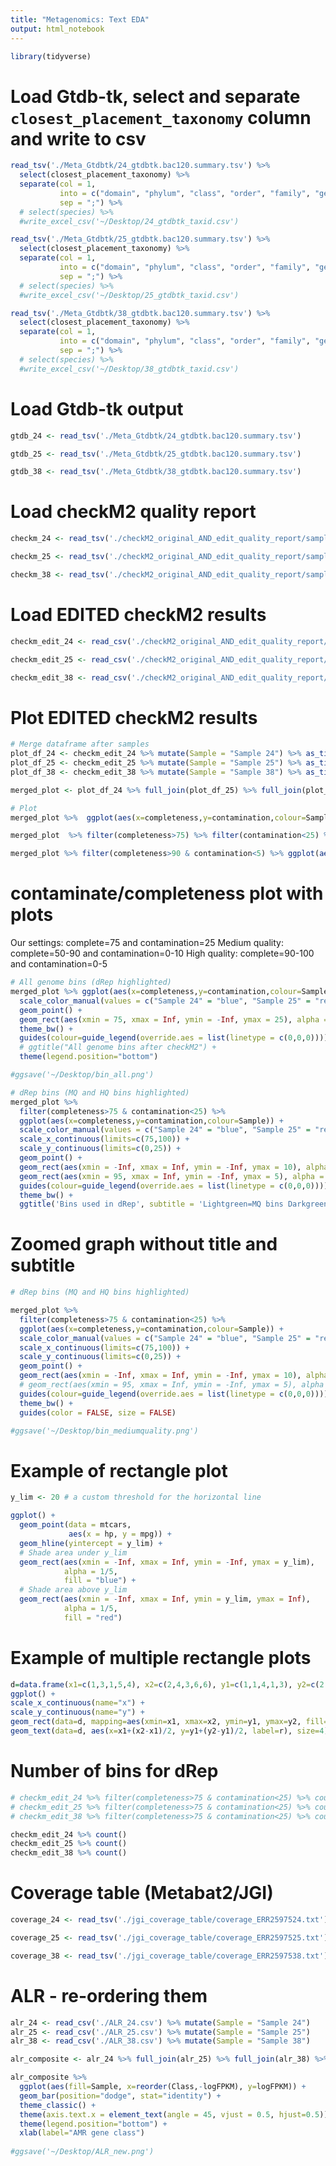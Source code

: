 ```yaml
---
title: "Metagenomics: Text EDA"
output: html_notebook
---
```


```r
library(tidyverse)
```

# Load Gtdb-tk, select and separate `closest_placement_taxonomy` column and write to csv
```r
read_tsv('./Meta_Gtdbtk/24_gtdbtk.bac120.summary.tsv') %>% 
  select(closest_placement_taxonomy) %>% 
  separate(col = 1,
           into = c("domain", "phylum", "class", "order", "family", "genus", "species"), 
           sep = ";") %>%  
  # select(species) %>% 
  #write_excel_csv('~/Desktop/24_gtdbtk_taxid.csv')

read_tsv('./Meta_Gtdbtk/25_gtdbtk.bac120.summary.tsv') %>% 
  select(closest_placement_taxonomy) %>% 
  separate(col = 1,
           into = c("domain", "phylum", "class", "order", "family", "genus", "species"), 
           sep = ";") %>% 
  # select(species) %>% 
  #write_excel_csv('~/Desktop/25_gtdbtk_taxid.csv')

read_tsv('./Meta_Gtdbtk/38_gtdbtk.bac120.summary.tsv') %>% 
  select(closest_placement_taxonomy) %>% 
  separate(col = 1,
           into = c("domain", "phylum", "class", "order", "family", "genus", "species"), 
           sep = ";") %>% 
  # select(species) %>% 
  #write_excel_csv('~/Desktop/38_gtdbtk_taxid.csv')
```

# Load Gtdb-tk output
```r
gtdb_24 <- read_tsv('./Meta_Gtdbtk/24_gtdbtk.bac120.summary.tsv') 

gtdb_25 <- read_tsv('./Meta_Gtdbtk/25_gtdbtk.bac120.summary.tsv')

gtdb_38 <- read_tsv('./Meta_Gtdbtk/38_gtdbtk.bac120.summary.tsv') 
```

# Load checkM2 quality report 
```r
checkm_24 <- read_tsv('./checkM2_original_AND_edit_quality_report/sample24_quality_report.tsv')

checkm_25 <- read_tsv('./checkM2_original_AND_edit_quality_report/sample25_quality_report.tsv')

checkm_38 <- read_tsv('./checkM2_original_AND_edit_quality_report/sample38_quality_report.tsv')
```

# Load EDITED checkM2 results 
```r
checkm_edit_24 <- read_csv('./checkM2_original_AND_edit_quality_report/sample24_EDITED_quality_report.csv')

checkm_edit_25 <- read_csv('./checkM2_original_AND_edit_quality_report/sample25_EDITED_quality_report.csv')

checkm_edit_38 <- read_csv('./checkM2_original_AND_edit_quality_report/sample38_EDITED_quality_report.csv')
```

# Plot EDITED checkM2 results
```r
# Merge dataframe after samples
plot_df_24 <- checkm_edit_24 %>% mutate(Sample = "Sample 24") %>% as_tibble()
plot_df_25 <- checkm_edit_25 %>% mutate(Sample = "Sample 25") %>% as_tibble()
plot_df_38 <- checkm_edit_38 %>% mutate(Sample = "Sample 38") %>% as_tibble()

merged_plot <- plot_df_24 %>% full_join(plot_df_25) %>% full_join(plot_df_38)

# Plot
merged_plot %>%  ggplot(aes(x=completeness,y=contamination,colour=Sample))+geom_point()+ggtitle("Bins after checkM2")

merged_plot  %>% filter(completeness>75) %>% filter(contamination<25) %>%  ggplot(aes(x=completeness,y=contamination,colour=Sample))+geom_point()+ggtitle("Our dRep settings")

merged_plot %>% filter(completeness>90 & contamination<5) %>% ggplot(aes(x=completeness,y=contamination,colour=Sample))+geom_point()+ggtitle("Only HQ bins")
```

# contaminate/completeness plot with plots 

Our settings: complete=75 and contamination=25
Medium quality: complete=50-90 and contamination=0-10
High quality: complete=90-100 and contamination=0-5
```r
# All genome bins (dRep highlighted)
merged_plot %>% ggplot(aes(x=completeness,y=contamination,colour=Sample)) + 
  scale_color_manual(values = c("Sample 24" = "blue", "Sample 25" = "red", "Sample 38" = "black")) +
  geom_point() +
  geom_rect(aes(xmin = 75, xmax = Inf, ymin = -Inf, ymax = 25), alpha = 0.005, fill = "white") + # dRep settings
  theme_bw() +
  guides(colour=guide_legend(override.aes = list(linetype = c(0,0,0)))) + # Remove boxes around legend
  # ggtitle("All genome bins after checkM2") +
  theme(legend.position="bottom")

#ggsave('~/Desktop/bin_all.png')

# dRep bins (MQ and HQ bins highlighted)
merged_plot %>% 
  filter(completeness>75 & contamination<25) %>% 
  ggplot(aes(x=completeness,y=contamination,colour=Sample)) + 
  scale_color_manual(values = c("Sample 24" = "blue", "Sample 25" = "red", "Sample 38" = "black")) +
  scale_x_continuous(limits=c(75,100)) + 
  scale_y_continuous(limits=c(0,25)) +
  geom_point() +
  geom_rect(aes(xmin = -Inf, xmax = Inf, ymin = -Inf, ymax = 10), alpha = 0.005, fill = "green") + #Medium quality bin
  geom_rect(aes(xmin = 95, xmax = Inf, ymin = -Inf, ymax = 5), alpha = 0.01, fill = "green") + # High quality bin
  guides(colour=guide_legend(override.aes = list(linetype = c(0,0,0)))) + # Remove boxes around legend 
  theme_bw() +
  ggtitle('Bins used in dRep', subtitle = 'Lightgreen=MQ bins Darkgreen=HQ bins')
```

# Zoomed graph without title and subtitle
```r
# dRep bins (MQ and HQ bins highlighted)

merged_plot %>% 
  filter(completeness>75 & contamination<25) %>% 
  ggplot(aes(x=completeness,y=contamination,colour=Sample)) + 
  scale_color_manual(values = c("Sample 24" = "blue", "Sample 25" = "red", "Sample 38" = "black")) +
  scale_x_continuous(limits=c(75,100)) + 
  scale_y_continuous(limits=c(0,25)) +
  geom_point() +
  geom_rect(aes(xmin = -Inf, xmax = Inf, ymin = -Inf, ymax = 10), alpha = 0.005, fill = "green") + #Medium quality bin
  # geom_rect(aes(xmin = 95, xmax = Inf, ymin = -Inf, ymax = 5), alpha = 0.01, fill = "green") + # High quality bin
  guides(colour=guide_legend(override.aes = list(linetype = c(0,0,0)))) + # Remove boxes around legend 
  theme_bw() +
  guides(color = FALSE, size = FALSE)

#ggsave('~/Desktop/bin_mediumquality.png')
```

# Example of rectangle plot
```r
y_lim <- 20 # a custom threshold for the horizontal line

ggplot() +
  geom_point(data = mtcars,
             aes(x = hp, y = mpg)) +
  geom_hline(yintercept = y_lim) +
  # Shade area under y_lim
  geom_rect(aes(xmin = -Inf, xmax = Inf, ymin = -Inf, ymax = y_lim),
            alpha = 1/5,
            fill = "blue") +
  # Shade area above y_lim
  geom_rect(aes(xmin = -Inf, xmax = Inf, ymin = y_lim, ymax = Inf),
            alpha = 1/5,
            fill = "red")
```


# Example of multiple rectangle plots
```r
d=data.frame(x1=c(1,3,1,5,4), x2=c(2,4,3,6,6), y1=c(1,1,4,1,3), y2=c(2,2,5,3,5), t=c('a','a','a','b','b'), r=c(1,2,3,4,5))
ggplot() + 
scale_x_continuous(name="x") + 
scale_y_continuous(name="y") +
geom_rect(data=d, mapping=aes(xmin=x1, xmax=x2, ymin=y1, ymax=y2, fill=t), color="black", alpha=0.5) +
geom_text(data=d, aes(x=x1+(x2-x1)/2, y=y1+(y2-y1)/2, label=r), size=4)
```

# Number of bins for dRep
```r
# checkm_edit_24 %>% filter(completeness>75 & contamination<25) %>% count() 
# checkm_edit_25 %>% filter(completeness>75 & contamination<25) %>% count() 
# checkm_edit_38 %>% filter(completeness>75 & contamination<25) %>% count() 

checkm_edit_24 %>% count()
checkm_edit_25 %>% count()
checkm_edit_38 %>% count()
```

# Coverage table (Metabat2/JGI)
```r
coverage_24 <- read_tsv('./jgi_coverage_table/coverage_ERR2597524.txt')

coverage_25 <- read_tsv('./jgi_coverage_table/coverage_ERR2597525.txt')

coverage_38 <- read_tsv('./jgi_coverage_table/coverage_ERR2597538.txt')

```

# ALR - re-ordering them
```r
alr_24 <- read_csv('./ALR_24.csv') %>% mutate(Sample = "Sample 24") 
alr_25 <- read_csv('./ALR_25.csv') %>% mutate(Sample = "Sample 25")
alr_38 <- read_csv('./ALR_38.csv') %>% mutate(Sample = "Sample 38")

alr_composite <- alr_24 %>% full_join(alr_25) %>% full_join(alr_38) %>% select(c("Sample", "Class", "logFPKM"))

alr_composite %>%
  ggplot(aes(fill=Sample, x=reorder(Class,-logFPKM), y=logFPKM)) +
  geom_bar(position="dodge", stat="identity") + 
  theme_classic() +
  theme(axis.text.x = element_text(angle = 45, vjust = 0.5, hjust=0.5)) +
  theme(legend.position="bottom") +
  xlab(label="AMR gene class")
  
#ggsave('~/Desktop/ALR_new.png')
```


